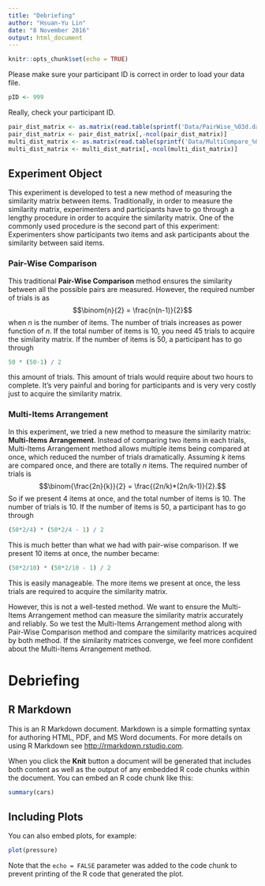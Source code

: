 ```yaml
---
title: "Debriefing"
author: "Hsuan-Yu Lin"
date: "8 November 2016"
output: html_document
---
```


```r
knitr::opts_chunk$set(echo = TRUE)

```

Please make sure your participant ID is correct in order to load your data file. 
```r
pID <- 999
```
Really, check your participant ID.

```r
pair_dist_matrix <- as.matrix(read.table(sprintf('Data/PairWise_%03d.dat', pID), sep = '\t'))
pair_dist_matrix <- pair_dist_matrix[,-ncol(pair_dist_matrix)]
multi_dist_matrix <- as.matrix(read.table(sprintf('Data/MultiCompare_%03d.dat', pID), sep = '\t'))
multi_dist_matrix <- multi_dist_matrix[,-ncol(multi_dist_matrix)]
```

## Experiment Object
This experiment is developed to test a new method of measuring the similarity matrix between items. Traditionally, in order to measure the similarity matrix, experimenters and participants have to go through a lengthy procedure in order to acquire the similarity matrix. One of the commonly used procedure is the second part of this experiment: Experimenters show participants two items and ask participants about the similarity between said items. 

### Pair-Wise Comparison

This traditional __Pair-Wise Comparison__ method ensures the similarity between all the possible pairs are measured. However, the required number of trials is as 
$$\binom{n}{2} = \frac{n(n-1)}{2}$$
when $n$ is the number of items. The number of trials increases as power function of $n$. If the total number of items is $10$, you need $45$ trials to acquire the similarity matrix. If the number of items is $50$, a participant has to go through 

``` r
50 * (50-1) / 2
```
this amount of trials. This amount of trials would require about two hours to complete. It's very painful and boring for participants and is very very costly just to acquire the similarity matrix.

### Multi-Items Arrangement
In this experiment, we tried a new method to measure the similarity matrix: __Multi-Items Arrangement__. Instead of comparing two items in each trials, Multi-Items Arrangement method allows multiple items being compared at once, which reduced the number of trials dramatically. Assuming $k$ items are compared once, and there are totally $n$ items. The required number of trials is 
$$\binom{\frac{2n}{k}}{2} = \frac{(2n/k)*(2n/k-1)}{2}.$$
So if we present $4$ items at once, and the total number of items is $10$. The number of trials is $10$. If the number of items is $50$, a participant has to go through
``` r
(50*2/4) * (50*2/4 - 1) / 2
```
This is much better than what we had with pair-wise comparison. If we present $10$ items at once, the number became:
``` r
(50*2/10) * (50*2/10 - 1) / 2
```
This is easily manageable. The more items we present at once, the less trials are required to acquire the similarity matrix.

However, this is not a well-tested method. We want to ensure the Multi-Items Arrangement method can measure the similarity matrix accurately and reliably. So we test the Multi-Items Arrangement method along with Pair-Wise Comparison method and compare the similarity matrices acquired by both method. If the similarity matrices converge, we feel more confident about the Multi-Items Arrangement method.

# Debriefing

## R Markdown

This is an R Markdown document. Markdown is a simple formatting syntax for authoring HTML, PDF, and MS Word documents. For more details on using R Markdown see <http://rmarkdown.rstudio.com>.

When you click the **Knit** button a document will be generated that includes both content as well as the output of any embedded R code chunks within the document. You can embed an R code chunk like this:

```r
summary(cars)
```

## Including Plots

You can also embed plots, for example:

```r
plot(pressure)
```

Note that the `echo = FALSE` parameter was added to the code chunk to prevent printing of the R code that generated the plot.
